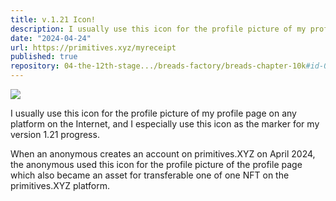 ```yaml
---
title: v.1.21 Icon!
description: I usually use this icon for the profile picture of my profile page on any platform on the Internet, and I especially use this icon as the marker for my version 1.21 progress.
date: "2024-04-24"
url: https://primitives.xyz/myreceipt
published: true
repository: 04-the-12th-stage.../breads-factory/breads-chapter-10k#id-09952.-myreceipts-profile-on-primitives.xyz-minted-out
---
```


[![](/1.21-big.jpeg)](/1.21-big.jpeg)

I usually use this icon for the profile picture of my profile page on any platform on the Internet, and I especially use this icon as the marker for my version 1.21 progress.   
   
When an anonymous creates an account on primitives.XYZ on April 2024, the anonymous used this icon for the profile picture of the profile page which also became an asset for transferable one of one NFT on the primitives.XYZ platform.